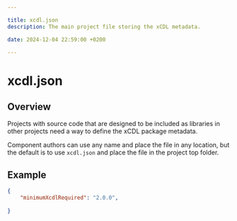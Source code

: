 ```yaml
---

title: xcdl.json
description: The main project file storing the xCDL metadata.

date: 2024-12-04 22:59:00 +0200

---
```


# xcdl.json

## Overview

Projects with source code that are designed to be included as libraries
in other projects need a way to define the xCDL package metadata.

Component authors can use any name and place the file in any location, but the
default is to use `xcdl.json` and place the file in the project top folder.

## Example

```json
{
    "minimumXcdlRequired": "2.0.0",
    
}
```
